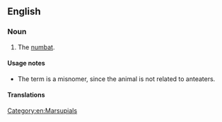 ==English==

===Noun===
{{en-noun}}

# {{lb|en|former common name}} The [[numbat]].

====Usage notes====
* The term is a misnomer, since the animal is not related to anteaters.

====Translations====
{{trans-see|numbat}}

[[Category:en:Marsupials]]